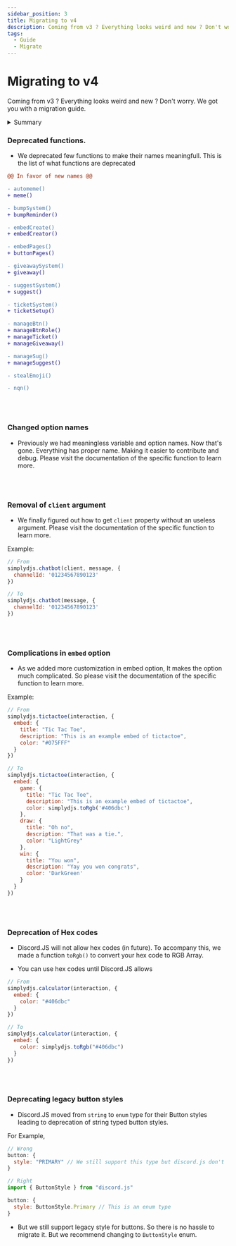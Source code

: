 ```yaml
---
sidebar_position: 3
title: Migrating to v4
description: Coming from v3 ? Everything looks weird and new ? Don't worry. We got you with a migration guide.
tags: 
  - Guide
  - Migrate
---
```


# Migrating to v4

Coming from v3 ? Everything looks weird and new ? Don't worry. We got you with a migration guide.


<details style={{border: '0px solid'}}>
  <summary>Summary</summary>

  - [Deprecated functions](#deprecated-functions)
  - [Changed option names](#changed-option-names)
  - [Removal of `client` argument](#removal-of-client-argument)
  - [Complications in `embed` option](#complications-in-embed-option)
  - [Deprecation of Hex codes](#deprecation-of-hex-codes)
  - [Deprecating legacy button styles](#deprecating-legacy-button-styles)
  
</details>


### Deprecated functions.
  * We deprecated few functions to make their names meaningfull. This is the list of what functions are deprecated

```diff
@@ In favor of new names @@

- automeme()
+ meme()

- bumpSystem()
+ bumpReminder()

- embedCreate()
+ embedCreator()

- embedPages()
+ buttonPages()

- giveawaySystem()
+ giveaway()

- suggestSystem()
+ suggest()

- ticketSystem()
+ ticketSetup()

- manageBtn() 
+ manageBtnRole()
+ manageTicket()
+ manageGiveaway()

- manageSug()
+ manageSuggest()

- stealEmoji()

- nqn()
```

<br></br>


### Changed option names
  * Previously we had meaningless variable and option names. Now that's gone. Everything has proper name. Making it easier to contribute and debug. Please visit the documentation of the specific function to learn more.

<br></br>

### Removal of `client` argument
  * We finally figured out how to get `client` property without an useless argument. Please visit the documentation of the specific function to learn more.

Example:

```js title=chatbot.js
// From
simplydjs.chatbot(client, message, { 
  channelId: '01234567890123'
})

// To
simplydjs.chatbot(message, { 
  channelId: '01234567890123'
})
```

<br></br>

### Complications in `embed` option
  * As we added more customization in embed option, It makes the option much complicated. So please visit the documentation of the specific function to learn more.

Example:

```js title=tictactoe.js
// From
simplydjs.tictactoe(interaction, { 
  embed: {
    title: "Tic Tac Toe",
    description: "This is an example embed of tictactoe",
    color: "#075FFF"
  }
})

// To
simplydjs.tictactoe(interaction, { 
  embed: {
    game: {
      title: "Tic Tac Toe",
      description: "This is an example embed of tictactoe",
      color: simplydjs.toRgb('#406dbc')
    }, 
    draw: {
      title: "Oh no",
      description: "That was a tie.",
      color: "LightGrey"
    },
    win: {
      title: "You won",
      description: "Yay you won congrats",
      color: 'DarkGreen'
    }
  }
})
```


<br></br>


### Deprecation of Hex codes
  * Discord.JS will not allow hex codes (in future). To accompany this, we made a function `toRgb()` to convert your hex code to RGB Array. 

  * You can use hex codes until Discord.JS allows

```js title=calculator.js
// From
simplydjs.calculator(interaction, { 
  embed: {
    color: "#406dbc"
  }
})

// To
simplydjs.calculator(interaction, { 
  embed: {
    color: simplydjs.toRgb("#406dbc")
  }
})
```

<br></br>


### Deprecating legacy button styles
  * Discord.JS moved from `string` to `enum` type for their Button styles leading to deprecation of string typed button styles.

For Example,
```js title=Discord.JS v13
// Wrong
button: {
  style: "PRIMARY" // We still support this type but discord.js don't
}
```

```js title=Discord.JS v14
// Right
import { ButtonStyle } from "discord.js"

button: {
  style: ButtonStyle.Primary // This is an enum type
}
```

  * But we still support legacy style for buttons. So there is no hassle to migrate it. But we recommend changing to `ButtonStyle` enum.

<br></br>